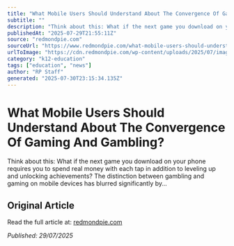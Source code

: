 ```yaml
---
title: "What Mobile Users Should Understand About The Convergence Of Gaming And Gambling?"
subtitle: ""
description: "Think about this: What if the next game you download on your phone requires you to spend real money with each tap in addition to leveling up and unlocking achievements? The distinction between gambling and gaming on mobile devices has blurred significantly by…"
publishedAt: "2025-07-29T21:55:11Z"
source: "redmondpie.com"
sourceUrl: "https://www.redmondpie.com/what-mobile-users-should-understand-about-the-convergence-of-gaming-and-gambling/"
urlToImage: "https://cdn.redmondpie.com/wp-content/uploads/2025/07/image_2025-07-30_012616298.png"
category: "k12-education"
tags: ["education", "news"]
author: "RP Staff"
generated: "2025-07-30T23:15:34.135Z"
---
```


# What Mobile Users Should Understand About The Convergence Of Gaming And Gambling?



Think about this: What if the next game you download on your phone requires you to spend real money with each tap in addition to leveling up and unlocking achievements? The distinction between gambling and gaming on mobile devices has blurred significantly by…

## Original Article

Read the full article at: [redmondpie.com](https://www.redmondpie.com/what-mobile-users-should-understand-about-the-convergence-of-gaming-and-gambling/)

*Published: 29/07/2025*

